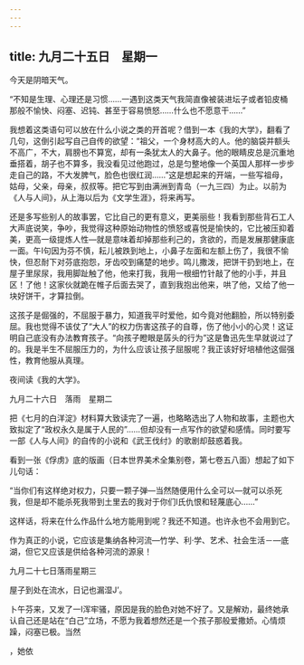 ```yaml
---
---
---
```

title: 九月二十五日　星期一
---




今天是阴暗天气。

“不知是生理、心理还是习惯……一遇到这类天气我简直像被装进坛子或者铅皮桶那般不愉快、闷塞、迟钝、甚至于容易愤怒……什么也不愿意干……”

我想着这类语句可以放在什么小说之类的开首呢？借到一本《我的大学》，翻看了几句，这倒引起写自己自传的欲望：“祖父，一个身材高大的人。他的脑袋并额头不高广，不大，肩膀也不算宽，却有一条犹太人的大鼻子。他的眼睛皮总是沉重地垂搭着，胡子也不算多，我没看见过他跑过，总是匀整地像一个英国人那样一步步走自己的路，不大发脾气，脸色也很红润……”这是想起来的开端，一些写祖母，姑母，父亲，母亲，叔叔等。把它写到由满洲到青岛（一九三四）为止。以前为《人与人间》，从上海以后为《文学生涯》，将来再写。

还是多写些别人的故事罢，它比自己的更有意义，更美丽些！我看到那些背石工人大声底说笑，争吵，我觉得这种原始动物性的愤怒或喜悦是愉快的，它比被压抑着美，更高一级提炼人性―就是意味着却掉那些利己的，贪欲的，而是发展那健康底一面。午I句因为芬不慎，耘儿被跌到地上，小鼻子左面和左额上伤了，我很不愉快，但忍耐下对芬底抱怨，牙齿咬到痛楚的地步。鸣儿撒泼，把饼干扔到地上，在屋子里尿尿，我用脚趾触了他，他来打我，我用一根细竹针敲了他的小手，并且区！了他！这家伙就跪在帷子后面去哭了，直到我抱出他来，哄了他，又给了他一块好饼干，才算拉倒。

这孩子是倔强的，不屈服于暴力，知道我平时爱他，如今竟对他翻脸，所以特别委屈。我也觉得不该仗了“大人”的权力伤害这孩子的自尊，伤了他小小的心灵！这证明自己底没有办法教育孩子。“向孩子瞪眼是孱头的行为”这是鲁迅先生早就说过了的。我是半生不屈服压力的，为什么应该让孩子屈服呢？我正该好好培植他这倔强性，教育他服从真理。

夜间读《我的大学》。





九月二十六日　落雨　星期二


把《七月的白洋淀》材料算大致读完了一遍，也略略选出了人物和故事，主题也大致拟定了“政权永久是属于人民的”……但却没有一点写作的欲望和感情。同时要写一部《人与人间》的自传的小说和《武王伐纣》的歌剧却鼓惑着我。

看到一张《俘虏》底的版画（日本世界美术全集别卷，第七卷五八面）想起了如下儿句话：

“当你们有这样绝对权力，只要一颗子弹―当然随便用什么全可以―就可以杀死我，但是却不能杀死我带到土里去的我对于你们I氏仇恨和轻蔑底心……”

这样话，将来在什么作品什么地方能用到呢？我还不知道。也许永也不会用到它。

作为真正的小说，它应该是集纳各种河流―竹学、利·学、艺术、社会生活－―底湖，但它又应该是供给各种河流的源泉！





九月二十七日落雨星期三


屋子到处在流水，日记也漏湿J’。

卜午芬来，又发了一I浑牢骚，原因是我的脸色对她不好了。又是解劝，最终她承认自己还是站在“白己”立场，不愿为我着想然还是一个孩子那般爱撒娇。心情烦躁，闷塞已极。当然

，她依